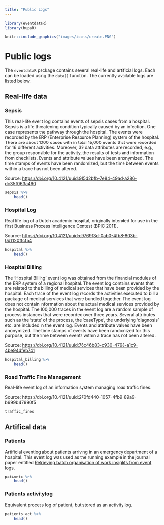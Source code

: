 ```yaml
---
title: "Public Logs"
---
```



```r
library(eventdataR)
library(bupaR)
```

```r
knitr::include_graphics("images/icons/create.PNG")
```

# Public logs

The `eventdataR` package contains several real-life and artificial logs. Each can be loaded using the `data()` function. The currently available logs are listed below. 

## Real-life data

### Sepsis

This real-life event log contains events of sepsis cases from a hospital. Sepsis is a life threatening condition typically caused by an infection. One case represents the pathway through the hospital. The events were recorded by the ERP (Enterprise Resource Planning) system of the hospital. There are about 1000 cases with in total 15,000 events that were recorded for 16 different activities. Moreover, 39 data attributes are recorded, e.g., the group responsible for the activity, the results of tests and information from checklists. Events and attribute values have been anonymized. The time stamps of events have been randomized, but the time between events within a trace has not been altered.

Source: <https://doi.org/10.4121/uuid:915d2bfb-7e84-49ad-a286-dc35f063a460>

```r
sepsis %>%
	head()
```

### Hospital Log

Real life log of a Dutch academic hospital, originally intended for use in the first Business Process Intelligence Contest (BPIC 2011).


Source: <https://doi.org/10.4121/uuid:d9769f3d-0ab0-4fb8-803b-0d1120ffcf54>

```r
hospital %>%
	head()
```

### Hospital Billing

The 'Hospital Billing' event log was obtained from the financial modules of the ERP system of a regional hospital. The event log contains events that are related to the billing of medical services that have been provided by the hospital. Each trace of the event log records the activities executed to bill a package of medical services that were bundled together. The event log does not contain information about the actual medical services provided by the hospital. The 100,000 traces in the event log are a random sample of process instances that were recorded over three years. Several attributes such as the 'state' of the process, the 'caseType', the underlying 'diagnosis' etc. are included in the event log. Events and attribute values have been anonymized. The time stamps of events have been randomized for this purpose, but the time between events within a trace has not been altered.

Source: <https://doi.org/10.4121/uuid:76c46b83-c930-4798-a1c9-4be94dfeb741>

```r
hospital_billing %>%
	head()
```



### Road Traffic Fine Management

Real-life event log of an information system managing road traffic fines.

Source: https://doi.org/10.4121/uuid:270fd440-1057-4fb9-89a9-b699b47990f5

```r
traffic_fines
```

## Artifical data

### Patients

Artificial eventlog about patients arriving in an emergency department of a hospital. This event log was used as the running example in the journal paper entitled [Retrieving batch organisation of work insights from event logs](http://www.sciencedirect.com/science/article/pii/S0167923617300374).


```r
patients %>%
	head()
```

### Patients activitylog

Equivalent process log of patient, but stored as an activity log. 

```r
patients_act %>%
	head()
```

